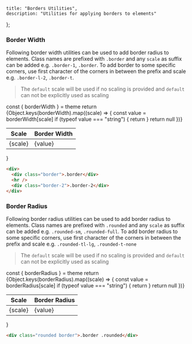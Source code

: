 
    title: "Borders Utilities",
    description: "Utilities for applying borders to elements"
};


### Border Width

Following border width utilities can be used to add border radius to elements. Class names are prefixed with `.border`
and any `scale` as suffix can be added e.g. `.border-1`, `.border`. To add border to some specific corners, use first character of the corners in
between the prefix and scale e.g. `.border-l-2`, `.border-t`.

> The `default` scale will be used if no scaling is provided and `default` can not be explicitly used as scaling

  const { borderWidth } = theme
  return <table className="table max-w-sm table-bordered table-striped"><thead><tr><th>Scale</th><th>Border Width</th></tr></thead><tbody>{Object.keys(borderWidth).map((scale) => {
    const value = borderWidth[scale]
    if (typeof value === "string") {
      return <tr key={scale}><td>{scale}</td><td>{value}</td></tr>
    }
    return null
    })}</tbody>
  </table>
}

<BorderWidth />


```html live=true
<div>
  <div class="border">.border</div>
  <hr />
  <div class="border-2">.border-2</div>
</div>
```


### Border Radius

Following border radius utilities can be used to add border radius to elements. Class names are prefixed with `.rounded`
and any `scale` as suffix can be added e.g. `.rounded-sm`, `.rounded-full`. To add border radius to some specific corners, use first character of the corners in
between the prefix and scale e.g. `.rounded-tl-lg`, `.rounded-t-none`

> The `default` scale will be used if no scaling is provided and `default` can not be explicitly used as scaling

  const { borderRadius } = theme
  return <table className="table max-w-sm table-bordered table-striped"><thead><tr><th>Scale</th><th>Border Radius</th></tr></thead><tbody>{Object.keys(borderRadius).map((scale) => {
    const value = borderRadius[scale]
    if (typeof value === "string") {
      return <tr key={scale}><td>{scale}</td><td>{value}</td></tr>
    }
    return null
    })}</tbody>
  </table>
}

<BorderRadius />

```html live=true
<div class="rounded border">.border .rounded</div>
```

